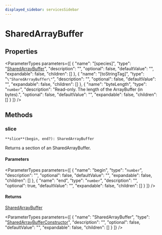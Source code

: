 ```yaml
---
displayed_sidebar: servicesSidebar
---
```



# SharedArrayBuffer

## Properties

<ParameterTypes parameters={[
  {
    "name": "[species]",
    "type": "[SharedArrayBuffer](../index.md#sharedarraybuffer)",
    "description": "",
    "optional": false,
    "defaultValue": "",
    "expandable": false,
    "children": []
  },
  {
    "name": "[toStringTag]",
    "type": "``\"SharedArrayBuffer\"``",
    "description": "",
    "optional": false,
    "defaultValue": "",
    "expandable": false,
    "children": []
  },
  {
    "name": "byteLength",
    "type": "`number`",
    "description": "Read-only. The length of the ArrayBuffer (in bytes).",
    "optional": false,
    "defaultValue": "",
    "expandable": false,
    "children": []
  }
]} />

## Methods

### slice

`**slice**(begin, end?): SharedArrayBuffer`

Returns a section of an SharedArrayBuffer.

#### Parameters

<ParameterTypes parameters={[
  {
    "name": "begin",
    "type": "`number`",
    "description": "",
    "optional": false,
    "defaultValue": "",
    "expandable": false,
    "children": []
  },
  {
    "name": "end",
    "type": "`number`",
    "description": "",
    "optional": true,
    "defaultValue": "",
    "expandable": false,
    "children": []
  }
]} />

#### Returns

[SharedArrayBuffer](../index.md#sharedarraybuffer)

<ParameterTypes parameters={[
  {
    "name": "SharedArrayBuffer",
    "type": "[SharedArrayBufferConstructor](SharedArrayBufferConstructor.mdx)",
    "description": "",
    "optional": false,
    "defaultValue": "",
    "expandable": false,
    "children": []
  }
]} />
